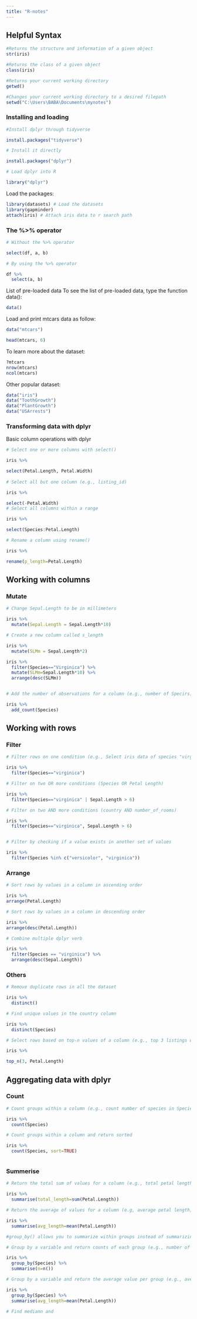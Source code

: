 ```yaml
---
title: "R-notes"
---
```


## Helpful Syntax

```r
#Returns the structure and information of a given object
str(iris)

#Returns the class of a given object
class(iris)

#Returns your current working directory
getwd() 

#Changes your current working directory to a desired filepath
setwd("C:\Users\BABA\Documents\mynotes")

```

### Installing and loading

```r
#Install dplyr through tidyverse 

install.packages("tidyverse")

# Install it directly

install.packages("dplyr")

# Load dplyr into R

library("dplyr")

```

Load the packages:

```r
library(datasets) # Load the datasets
library(gapminder) 
attach(iris) # Attach iris data to r search path

```

### The %\>% operator

```r
# Without the %>% operator

select(df, a, b)

# By using the %>% operator

df %>%
  select(a, b)

```

List of pre-loaded data To see the list of pre-loaded data, type the function data():

```r
data()

```

Load and print mtcars data as follow:

```r

data("mtcars")

head(mtcars, 6)
```

To learn more about the dataset:

```r
?mtcars
nrow(mtcars)
ncol(mtcars)
```

Other popular dataset:

```r
data("iris")
data("ToothGrowth")
data("PlantGrowth")
data("USArrests")

```

### Transforming data with dplyr

Basic column operations with dplyr

```r
# Select one or more columns with select()

iris %>%

select(Petal.Length, Petal.Width)
 
# Select all but one column (e.g., listing_id)

iris %>%

select(-Petal.Width)
# Select all columns within a range

iris %>%

select(Species:Petal.Length)

# Rename a column using rename()

iris %>%

rename(p_length=Petal.Length)


```

## Working with columns

### Mutate


```r
# Change Sepal.Length to be in millimeters

iris %>% 
  mutate(Sepal.Length = Sepal.Length*10)

# Create a new column called s_length

iris %>% 
  mutate(SLMm = Sepal.Length*2)

iris %>%
  filter(Species=="Virginica") %>%
  mutate(SLMm=Sepal.Length*10) %>%
  arrange(desc(SLMm))


# Add the number of observations for a column (e.g., number of Specirs)

iris %>% 
  add_count(Species)

```

## Working with rows

### Filter

```r
# Filter rows on one condition (e.g., Select iris data of species "virginica")

iris %>%
  filter(Species=="virginica")

# Filter on two OR more conditions (Species OR Petal Length)

iris %>%
  filter(Species=="virginica" | Sepal.Length > 6)

# Filter on two AND more conditions (country AND number_of_rooms)

iris %>%
  filter(Species=="virginica", Sepal.Length > 6)


# Filter by checking if a value exists in another set of values

iris %>% 
  filter(Species %in% c("versicolor", "virginica"))

```

### Arrange

```r
# Sort rows by values in a column in ascending order

iris %>%
arrange(Petal.Length)

# Sort rows by values in a column in descending order

iris %>%
arrange(desc(Petal.Length))

# Combine multiple dplyr verb

iris %>% 
  filter(Species == "virginica") %>% 
  arrange(desc(Sepal.Length))


```

### Others

```r
# Remove duplicate rows in all the dataset

iris %>% 
  distinct()

# Find unique values in the country column

iris %>% 
  distinct(Species)

# Select rows based on top-n values of a column (e.g., top 3 listings with the highest amount  of rooms)

iris %>% 

top_n(3, Petal.Length)

```

## Aggregating data with dplyr

### Count

```r

# Count groups within a column (e.g., count number of species in Species)

iris %>% 
  count(Species)

# Count groups within a column and return sorted

iris %>% 
  count(Species, sort=TRUE)



```

### Summerise

```r

# Return the total sum of values for a column (e.g., total petal length)

iris %>% 
  summarise(total_length=sum(Petal.Length))

# Return the average of values for a column (e.g, average petal length)

iris %>% 
  summarise(avg_length=mean(Petal.Length))

#group_by() allows you to summarize within groups instead of summarizing the entire dataset

# Group by a variable and return counts of each group (e.g., number of listings by country)

iris %>% 
  group_by(Species) %>%
  summarise(n=n())

# Group by a variable and return the average value per group (e.g., average number of rooms in listings per city)

iris %>%
  group_by(Species) %>%
  summarise(avg_length=mean(Petal.Length))

# Find mediann and 

```

